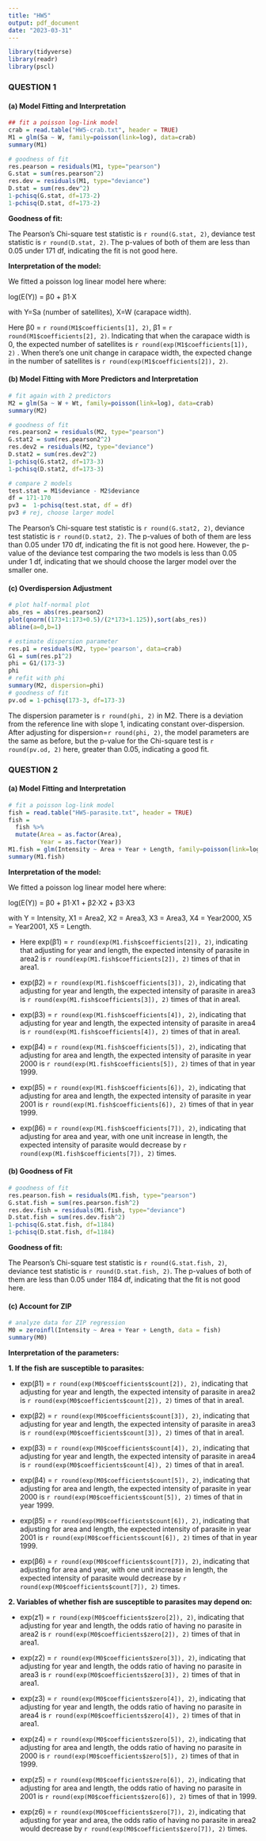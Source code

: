 ```yaml
---
title: "HW5"
output: pdf_document
date: "2023-03-31"
---
```


```r
library(tidyverse)
library(readr)
library(pscl)
```

### QUESTION 1

#### (a) Model Fitting and Interpretation
```r
## fit a poisson log-link model
crab = read.table("HW5-crab.txt", header = TRUE)
M1 = glm(Sa ~ W, family=poisson(link=log), data=crab)
summary(M1)

# goodness of fit
res.pearson = residuals(M1, type="pearson")
G.stat = sum(res.pearson^2)
res.dev = residuals(M1, type="deviance")
D.stat = sum(res.dev^2)
1-pchisq(G.stat, df=173-2)
1-pchisq(D.stat, df=173-2)

```
**Goodness of fit:**

The Pearson's Chi-square test statistic is `r round(G.stat, 2)`, deviance test statistic is `r round(D.stat, 2)`. The p-values of both of them are less than 0.05 under 171 df, indicating the fit is not good here.

**Interpretation of the model:**

We fitted a poisson log linear model here where:

log(E(Y)) = β0 + β1·X

with Y=Sa (number of satellites), X=W (carapace width).

Here β0 = `r round(M1$coefficients[1], 2)`, β1 =  `r round(M1$coefficients[2], 2)`. Indicating that when the carapace width is 0, the expected number of satellites is `r round(exp(M1$coefficients[1]), 2)` . When there's one unit change in carapace width, the expected change in the number of satellites is `r round(exp(M1$coefficients[2]), 2)`.


#### (b) Model Fitting with More Predictors and Interpretation
```r
# fit again with 2 predictors
M2 = glm(Sa ~ W + Wt, family=poisson(link=log), data=crab)
summary(M2)

# goodness of fit
res.pearson2 = residuals(M2, type="pearson")
G.stat2 = sum(res.pearson2^2)
res.dev2 = residuals(M2, type="deviance")
D.stat2 = sum(res.dev2^2)
1-pchisq(G.stat2, df=173-3)
1-pchisq(D.stat2, df=173-3)
```


```r
# compare 2 models
test.stat = M1$deviance - M2$deviance
df = 171-170
pv3 =  1-pchisq(test.stat, df = df)
pv3 # rej, choose larger model
```
The Pearson's Chi-square test statistic is `r round(G.stat2, 2)`, deviance test statistic is `r round(D.stat2, 2)`. The p-values of both of them are less than 0.05 under 170 df, indicating the fit is not good here. However, the p-value of the deviance test comparing the two models is less than 0.05 under 1 df, indicating that we should choose the larger model over the smaller one.


#### (c) Overdispersion Adjustment

```r
# plot half-normal plot
abs_res = abs(res.pearson2)
plot(qnorm((173+1:173+0.5)/(2*173+1.125)),sort(abs_res))
abline(a=0,b=1)

# estimate dispersion parameter
res.p1 = residuals(M2, type='pearson', data=crab)
G1 = sum(res.p1^2)
phi = G1/(173-3)
phi
# refit with phi
summary(M2, dispersion=phi)
# goodness of fit
pv.od = 1-pchisq(173-3, df=173-3)
```
The dispersion parameter is `r round(phi, 2)` in M2. There is a deviation from the reference line with slope 1, indicating constant over-dispersion. After adjusting for dispersion=`r round(phi, 2)`, the model parameters are the same as before, but the p-value for the Chi-square test is `r round(pv.od, 2)` here, greater than 0.05, indicating a good fit.


### QUESTION 2

#### (a) Model Fitting and Interpretation
```r
# fit a poisson log-link model
fish = read.table("HW5-parasite.txt", header = TRUE)
fish = 
  fish %>% 
  mutate(Area = as.factor(Area),
         Year = as.factor(Year)) 
M1.fish = glm(Intensity ~ Area + Year + Length, family=poisson(link=log), data=fish)
summary(M1.fish)
```
**Interpretation of the model:**

We fitted a poisson log linear model here where:

log(E(Y)) = β0 + β1·X1 + β2·X2 + β3·X3

with Y = Intensity, X1 = Area2, X2 = Area3, X3 = Area3, X4 = Year2000, X5 = Year2001, X5 = Length.

- Here exp(β1) = `r round(exp(M1.fish$coefficients[2]), 2)`, indicating that adjusting for year and length, the expected intensity of parasite in area2 is `r round(exp(M1.fish$coefficients[2]), 2)` times of that in area1.

- exp(β2) = `r round(exp(M1.fish$coefficients[3]), 2)`, indicating that adjusting for year and length, the expected intensity of parasite in area3 is `r round(exp(M1.fish$coefficients[3]), 2)` times of that in area1.

- exp(β3) = `r round(exp(M1.fish$coefficients[4]), 2)`, indicating that adjusting for year and length, the expected intensity of parasite in area4 is `r round(exp(M1.fish$coefficients[4]), 2)` times of that in area1.

- exp(β4) = `r round(exp(M1.fish$coefficients[5]), 2)`, indicating that adjusting for area and length, the expected intensity of parasite in year 2000 is `r round(exp(M1.fish$coefficients[5]), 2)` times of that in year 1999.

- exp(β5) = `r round(exp(M1.fish$coefficients[6]), 2)`, indicating that adjusting for area and length, the expected intensity of parasite in year 2001 is `r round(exp(M1.fish$coefficients[6]), 2)` times of that in year 1999.

- exp(β6) = `r round(exp(M1.fish$coefficients[7]), 2)`, indicating that adjusting for area and year, with one unit increase in length, the expected intensity of parasite would decrease by `r round(exp(M1.fish$coefficients[7]), 2)` times.


#### (b) Goodness of Fit

```r
# goodness of fit
res.pearson.fish = residuals(M1.fish, type="pearson")
G.stat.fish = sum(res.pearson.fish^2)
res.dev.fish = residuals(M1.fish, type="deviance")
D.stat.fish = sum(res.dev.fish^2)
1-pchisq(G.stat.fish, df=1184)
1-pchisq(D.stat.fish, df=1184)
```
**Goodness of fit:**

The Pearson's Chi-square test statistic is `r round(G.stat.fish, 2)`, deviance test statistic is `r round(D.stat.fish, 2)`. The p-values of both of them are less than 0.05 under 1184 df, indicating that the fit is not good here.

#### (c) Account for ZIP
```r
# analyze data for ZIP regression
M0 = zeroinfl(Intensity ~ Area + Year + Length, data = fish)
summary(M0)

```
**Interpretation of the parameters: **

**1. If the fish are susceptible to parasites:**

- exp(β1) = `r round(exp(M0$coefficients$count[2]), 2)`, indicating that adjusting for year and length, the expected intensity of parasite in area2 is `r round(exp(M0$coefficients$count[2]), 2)` times of that in area1.

- exp(β2) = `r round(exp(M0$coefficients$count[3]), 2)`, indicating that adjusting for year and length, the expected intensity of parasite in area3 is `r round(exp(M0$coefficients$count[3]), 2)` times of that in area1.

- exp(β3) = `r round(exp(M0$coefficients$count[4]), 2)`, indicating that adjusting for year and length, the expected intensity of parasite in area4 is `r round(exp(M0$coefficients$count[4]), 2)` times of that in area1.

- exp(β4) = `r round(exp(M0$coefficients$count[5]), 2)`, indicating that adjusting for area and length, the expected intensity of parasite in year 2000 is `r round(exp(M0$coefficients$count[5]), 2)` times of that in year 1999.

- exp(β5) = `r round(exp(M0$coefficients$count[6]), 2)`, indicating that adjusting for area and length, the expected intensity of parasite in year 2001 is `r round(exp(M0$coefficients$count[6]), 2)` times of that in year 1999.

- exp(β6) = `r round(exp(M0$coefficients$count[7]), 2)`, indicating that adjusting for area and year, with one unit increase in length, the expected intensity of parasite would decrease by `r round(exp(M0$coefficients$count[7]), 2)` times.

**2. Variables of whether fish are susceptible to parasites may depend on:**

- exp(z1) = `r round(exp(M0$coefficients$zero[2]), 2)`, indicating that adjusting for year and length, the odds ratio of having no parasite in area2 is `r round(exp(M0$coefficients$zero[2]), 2)` times of that in area1.

- exp(z2) = `r round(exp(M0$coefficients$zero[3]), 2)`, indicating that adjusting for year and length, the odds ratio of having no parasite in area3 is `r round(exp(M0$coefficients$zero[3]), 2)` times of that in area1.

- exp(z3) = `r round(exp(M0$coefficients$zero[4]), 2)`, indicating that adjusting for year and length, the odds ratio of having no parasite in area4 is `r round(exp(M0$coefficients$zero[4]), 2)` times of that in area1.

- exp(z4) = `r round(exp(M0$coefficients$zero[5]), 2)`, indicating that adjusting for area and length, the odds ratio of having no parasite in 2000 is `r round(exp(M0$coefficients$zero[5]), 2)` times of that in 1999.

- exp(z5) = `r round(exp(M0$coefficients$zero[6]), 2)`, indicating that adjusting for area and length, the odds ratio of having no parasite in 2001 is `r round(exp(M0$coefficients$zero[6]), 2)` times of that in 1999.

- exp(z6) = `r round(exp(M0$coefficients$zero[7]), 2)`, indicating that adjusting for year and area, the odds ratio of having no parasite in area2 would decrease by `r round(exp(M0$coefficients$zero[7]), 2)` times.

